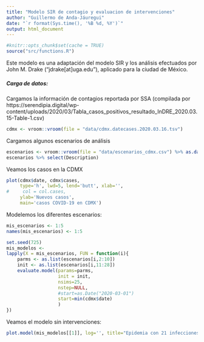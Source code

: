 ```yaml
---
title: "Modelo SIR de contagio y evaluacion de intervenciones"
author: "Guillermo de Anda-Jáuregui"
date: "`r format(Sys.time(), '%B %d, %Y')`"
output: html_document
---
```

  
```r
#knitr::opts_chunk$set(cache = TRUE)
source("src/functions.R")
```

Este modelo es una adaptación del modelo SIR y los análisis efectuados por John M. Drake ("jdrake[at]uga.edu"), aplicado para la ciudad de México. 

##### Carga de datos: 

Cargamos la información de contagios reportada por SSA (compilada por https://serendipia.digital/wp-content/uploads/2020/03/Tabla_casos_positivos_resultado_InDRE_2020.03.15-Table-1.csv)

```r
cdmx <- vroom::vroom(file = "data/cdmx.datecases.2020.03.16.tsv")
```

Cargamos algunos escenarios de análisis 

```r
escenarios <- vroom::vroom(file = "data/escenarios_cdmx.csv") %>% as.data.frame()
escenarios %>% select(Description)
```

Veamos los casos en la CDMX 

```r
plot(cdmx$date, cdmx$cases,
     type='h', lwd=5, lend='butt', xlab='', 
#     col = col.cases,
     ylab='Nuevos casos', 
     main='casos COVID-19 en CDMX')
```

Modelemos los diferentes escenarios:

```r
mis_escenarios <- 1:5
names(mis_escenarios) <- 1:5

set.seed(725)
mis_modelos <- 
lapply(X = mis_escenarios, FUN = function(i){
    parms <- as.list(escenarios[i,2:10])
    init <- as.list(escenarios[i,11:28])
    evaluate.model(params=parms, 
                   init = init, 
                   nsims=25, 
                   nstep=NULL, 
                   #start=as.Date("2020-03-01")
                   start=min(cdmx$date)
                   )
})
```

Veamos el modelo sin intervenciones: 
```r
plot.model(mis_modelos[[1]], log='', title="Epidemia con 21 infecciones iniciales, sin  transmisión presintomática")
```

